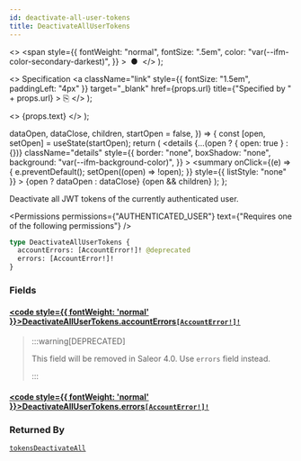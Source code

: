 ```yaml
---
id: deactivate-all-user-tokens
title: DeactivateAllUserTokens
---
```


  <>
    <span
      style={{
        fontWeight: "normal",
        fontSize: ".5em",
        color: "var(--ifm-color-secondary-darkest)",
      }}
    >
      &nbsp;●&nbsp;
    </span>
  </>
);

  <>
    Specification
    <a
      className="link"
      style={{ fontSize: "1.5em", paddingLeft: "4px" }}
      target="\_blank"
      href={props.url}
      title={"Specified by " + props.url}
    >
      ⎘
    </a>
  </>
);

  <>
    <span className={props.class}>{props.text}</span>
  </>
);


  dataOpen,
  dataClose,
  children,
  startOpen = false,
}) => {
  const [open, setOpen] = useState(startOpen);
  return (
    <details
      {...(open ? { open: true } : {})}
      className="details"
      style={{
        border: "none",
        boxShadow: "none",
        background: "var(--ifm-background-color)",
      }}
    >
      <summary
        onClick={(e) => {
          e.preventDefault();
          setOpen((open) => !open);
        }}
        style={{ listStyle: "none" }}
      >
        {open ? dataOpen : dataClose}
      </summary>
      {open && children}
    </details>
  );
};

Deactivate all JWT tokens of the currently authenticated user.

<Permissions
  permissions={"AUTHENTICATED_USER"}
  text={"Requires one of the following permissions"}
/>

```graphql
type DeactivateAllUserTokens {
  accountErrors: [AccountError!]! @deprecated
  errors: [AccountError!]!
}
```

### Fields

#### [<code style={{ fontWeight: 'normal' }}>DeactivateAllUserTokens.<b>accountErrors</b></code>](#)<Bullet />[`[AccountError!]!`](../../../api-storefront/users/objects/account-error) <Badge class="badge badge--deprecated badge--secondary" text="deprecated"/> <Badge class="badge badge--secondary" text="non-null"/> <Badge class="badge badge--secondary" text="object"/> <Badge class="badge badge--secondary" text="users"/>

> :::warning[DEPRECATED]
>
> This field will be removed in Saleor 4.0. Use `errors` field instead.
>
> :::

#### [<code style={{ fontWeight: 'normal' }}>DeactivateAllUserTokens.<b>errors</b></code>](#)<Bullet />[`[AccountError!]!`](../../../api-storefront/users/objects/account-error) <Badge class="badge badge--secondary" text="non-null"/> <Badge class="badge badge--secondary" text="object"/> <Badge class="badge badge--secondary" text="users"/>

>

### Returned By

[`tokensDeactivateAll`](../../../api-storefront/authentication/mutations/tokens-deactivate-all) <Badge class="badge badge--secondary" text="mutation"/>

